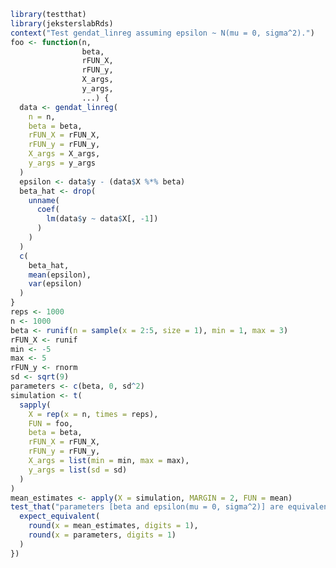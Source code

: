 
```r
library(testthat)
library(jeksterslabRds)
context("Test gendat_linreg assuming epsilon ~ N(mu = 0, sigma^2).")
foo <- function(n,
                beta,
                rFUN_X,
                rFUN_y,
                X_args,
                y_args,
                ...) {
  data <- gendat_linreg(
    n = n,
    beta = beta,
    rFUN_X = rFUN_X,
    rFUN_y = rFUN_y,
    X_args = X_args,
    y_args = y_args
  )
  epsilon <- data$y - (data$X %*% beta)
  beta_hat <- drop(
    unname(
      coef(
        lm(data$y ~ data$X[, -1])
      )
    )
  )
  c(
    beta_hat,
    mean(epsilon),
    var(epsilon)
  )
}
reps <- 1000
n <- 1000
beta <- runif(n = sample(x = 2:5, size = 1), min = 1, max = 3)
rFUN_X <- runif
min <- -5
max <- 5
rFUN_y <- rnorm
sd <- sqrt(9)
parameters <- c(beta, 0, sd^2)
simulation <- t(
  sapply(
    X = rep(x = n, times = reps),
    FUN = foo,
    beta = beta,
    rFUN_X = rFUN_X,
    rFUN_y = rFUN_y,
    X_args = list(min = min, max = max),
    y_args = list(sd = sd)
  )
)
mean_estimates <- apply(X = simulation, MARGIN = 2, FUN = mean)
test_that("parameters [beta and epsilon(mu = 0, sigma^2)] are equivalent to mean estimates", {
  expect_equivalent(
    round(x = mean_estimates, digits = 1),
    round(x = parameters, digits = 1)
  )
})
```

